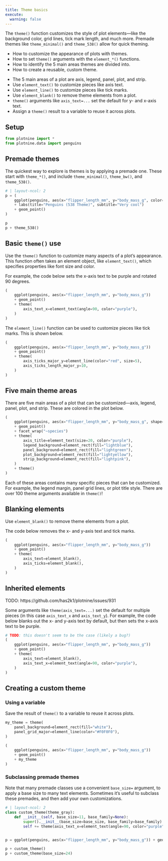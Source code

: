 ```yaml
---
title: Theme basics
execute: 
  warning: false
---
```


The `theme()` function customizes the style of plot elements---like the background color, grid lines, tick mark length, and much more. Premade themes like `theme_minimal()` and `theme_538()` allow for quick theming.

:::{.callout-tip title="You will learn"}
* How to customize the appearance of plots with themes.
* How to set `theme()` arguments with the `element_*()` functions.
* How to identify the 5 main areas themes are divided into.
* How to create a reusable, custom theme.
:::

:::{.callout-note title="Key points" collapse="true"}
* The 5 main areas of a plot are axis, legend, panel, plot, and strip.
* Use `element_text()` to customize pieces like axis text.
* Use `element_line()` to customize pieces like tick marks.
* Use `element_blank()` to remove theme elements from a plot.
* `theme()` arguments like `axis_text=...` set the default for y- and x-axis text. 
* Assign a `theme()` result to a variable to reuse it across plots.
::: 

## Setup

```python
from plotnine import *
from plotnine.data import penguins
```

## Premade themes

The quickest way to explore is themes is by applying a premade one.
These start with `theme_*()`, and include `theme_minimal()`, `theme_bw()`, and `theme_538()`.

```python
# | layout-ncol: 2
p = (
    ggplot(penguins, aes(x="flipper_length_mm", y="body_mass_g", color="species"))
    + labs(title="Penguins (538 Theme)", subtitle="Very cool")
    + geom_point()
)

p
p + theme_538()
```


## Basic `theme()` use

Use the `theme()` function to customize many aspects of a plot's appearance. This function often takes an element object, like `element_text()`, which specifies properties like font size and color.

For example, the code below sets the x-axis text to be purple and rotated 90 degrees.

```python
(
    ggplot(penguins, aes(x="flipper_length_mm", y="body_mass_g"))
    + geom_point()
    + theme(
        axis_text_x=element_text(angle=90, color="purple"),
    )
)
```

The `element_line()` function can be used to customize pieces like tick marks. This is shown below.

```python
(
    ggplot(penguins, aes(x="flipper_length_mm", y="body_mass_g"))
    + geom_point()
    + theme(
        axis_ticks_major_y=element_line(color="red", size=5),
        axis_ticks_length_major_y=10,
    )
)
```


## Five main theme areas

There are five main areas of a plot that can be customized---axis, legend, panel, plot, and strip. These are colored in the plot below.

```python
(
    ggplot(penguins, aes(x="flipper_length_mm", y="body_mass_g", shape="species"))
    + geom_point()
    + facet_wrap("~species")
    + theme(
        axis_title=element_text(size=20, color="purple"),
        legend_background=element_rect(fill="lightblue"),
        panel_background=element_rect(fill="lightgreen"),
        plot_background=element_rect(fill="lightyellow"),
        strip_background=element_rect(fill="lightpink"),
    )
    + theme()
)
```

Each of these areas contains many specific pieces that can be customized. For example, the legend margin, panel grid lines, or plot title style. There are over 100 theme arguments available in `theme()`!

## Blanking elements

Use `element_blank()` to remove theme elements from a plot.

The code below removes the x- and y-axis text and tick marks.

```python
(
    ggplot(penguins, aes(x="flipper_length_mm", y="body_mass_g"))
    + geom_point()
    + theme(
        axis_text=element_blank(),
        axis_ticks=element_blank(),
    )
)
```

## Inherited elements

TODO: https://github.com/has2k1/plotnine/issues/931

Some arguments like `theme(axis_text=...)` set the default for multiple pieces (in this case `axis_text_x` and `axis_text_y`). For example, the code below blanks out the x- and y-axis text by default, but then sets the x-axis text to be purple.

```python
# TODO: this doesn't seem to be the case (likely a bug?)
(
    ggplot(penguins, aes(x="flipper_length_mm", y="body_mass_g"))
    + geom_point()
    + theme(
        axis_text=element_blank(),
        axis_text_x=element_text(angle=90, color="purple"),
    )
)
```

## Creating a custom theme

### Using a variable

Save the result of `theme()` to a variable to reuse it across plots.

```python
my_theme = theme(
    panel_background=element_rect(fill="white"),
    panel_grid_major=element_line(color="#F0F0F0"),
)

(
    ggplot(penguins, aes(x="flipper_length_mm", y="body_mass_g"))
    + geom_point()
    + my_theme
)
```

### Subclassing premade themes

Note that many premade classes use a convenient `base_size=` argument, to apply a base size to many text elements. Sometimes it's useful to subclass these premades, and then add your own customizations.

```python
# | layout-ncol: 2
class custom_theme(theme_gray):
    def __init__(self, base_size=11, base_family=None):
        super().__init__(base_size=base_size, base_family=base_family)
        self += theme(axis_text_x=element_text(angle=90, color="purple"))


p = ggplot(penguins, aes(x="flipper_length_mm", y="body_mass_g")) + geom_point()

p + custom_theme()
p + custom_theme(base_size=24)
```